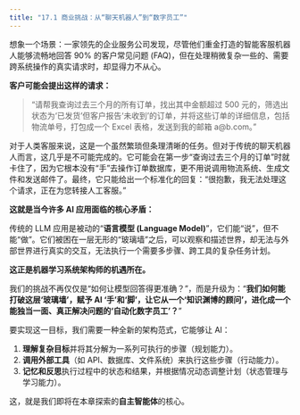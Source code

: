 ```yaml
---
title: "17.1 商业挑战：从“聊天机器人”到“数字员工”"
---
```


想象一个场景：一家领先的企业服务公司发现，尽管他们重金打造的智能客服机器人能够流畅地回答 90% 的客户常见问题 (FAQ)，但在处理稍微复杂一些的、需要跨系统操作的真实请求时，却显得力不从心。

**客户可能会提出这样的请求：**

> "请帮我查询过去三个月的所有订单，找出其中金额超过 500 元的，筛选出状态为‘已发货’但客户报告‘未收到’的订单，并将这些订单的详细信息，包括物流单号，打包成一个 Excel 表格，发送到我的邮箱 a@b.com。"

对于人类客服来说，这是一个虽然繁琐但条理清晰的任务。但对于传统的聊天机器人而言，这几乎是不可能完成的。它可能会在第一步“查询过去三个月的订单”时就卡住了，因为它根本没有“手”去操作订单数据库，更不用说调用物流系统、生成文件和发送邮件了。最终，它只能给出一个标准化的回复：“很抱歉，我无法处理这个请求，正在为您转接人工客服。”

**这就是当今许多 AI 应用面临的核心矛盾：**

传统的 LLM 应用是被动的“**语言模型 (Language Model)**”，它们能“说”，但不能“做”。它们被困在一层无形的“玻璃墙”之后，可以观察和描述世界，却无法与外部世界进行真实的交互，无法执行一个需要多步骤、跨工具的复杂任务计划。

**这正是机器学习系统架构师的机遇所在。**

我们的挑战不再仅仅是“如何让模型回答得更准确？”，而是升级为：“**我们如何能打破这层‘玻璃墙’，赋予 AI ‘手’和‘脚’，让它从一个‘知识渊博的顾问’，进化成一个能独当一面、真正解决问题的‘自动化数字员工’？**”

要实现这一目标，我们需要一种全新的架构范式，它能够让 AI：

1.  **理解复杂目标**并将其分解为一系列可执行的步骤（规划能力）。
2.  **调用外部工具**（如 API、数据库、文件系统）来执行这些步骤（行动能力）。
3.  **记忆和反思**执行过程中的状态和结果，并根据情况动态调整计划（状态管理与学习能力）。

这，就是我们即将在本章探索的**自主智能体**的核心。

